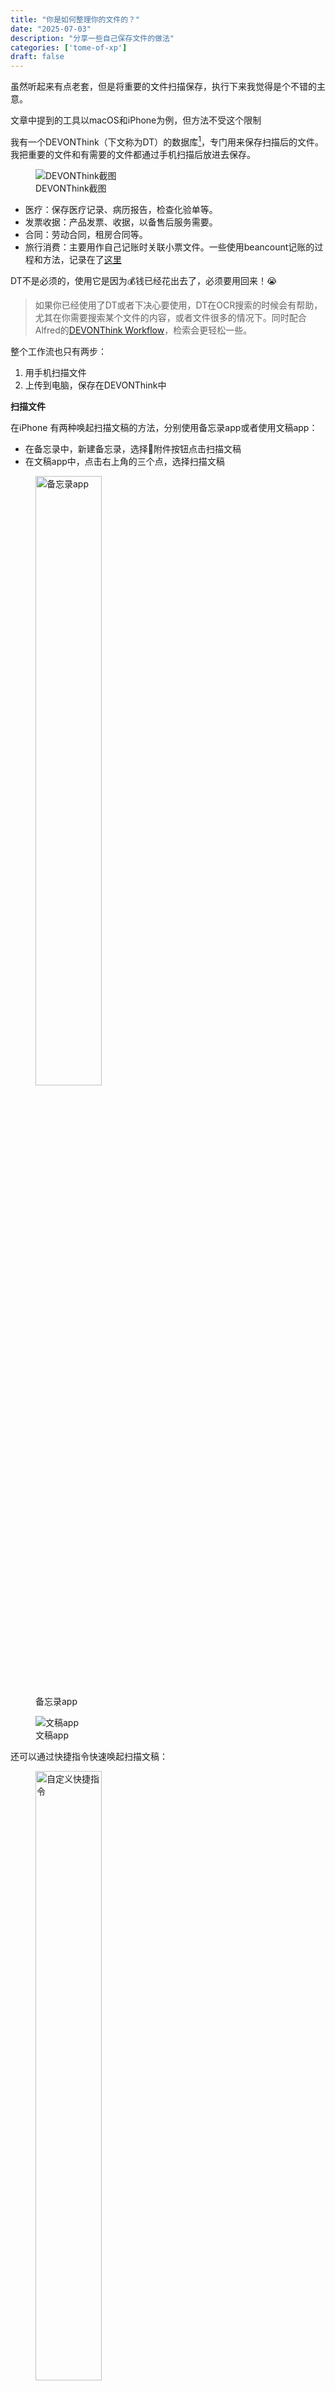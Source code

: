 ```yaml
---
title: "你是如何整理你的文件的？"
date: "2025-07-03"
description: "分享一些自己保存文件的做法"
categories: ['tome-of-xp']
draft: false
---
```


虽然听起来有点老套，但是将重要的文件扫描保存，执行下来我觉得是个不错的主意。

::: {.callout-note}
文章中提到的工具以macOS和iPhone为例，但方法不受这个限制
:::

我有一个DEVONThink（下文称为DT）的数据库^[简单理解为一个文件夹]，专门用来保存扫描后的文件。我把重要的文件和有需要的文件都通过手机扫描后放进去保存。

![DEVONThink截图](https://image.luozx.org/garden/2025/07/7c96b010fbfecf4d2e60d40e4d4fdcbc.png)

- 医疗：保存医疗记录、病历报告，检查化验单等。
- 发票收据：产品发票、收据，以备售后服务需要。
- 合同：劳动合同，租房合同等。
- 旅行消费：主要用作自己记账时关联小票文件。一些使用beancount记账的过程和方法，记录在了[这里](https://quaily.com/beancount-magazine)

DT不是必须的，使用它是因为💰钱已经花出去了，必须要用回来！😭

> 如果你已经使用了DT或者下决心要使用，DT在OCR搜索的时候会有帮助，尤其在你需要搜索某个文件的内容，或者文件很多的情况下。同时配合Alfred的[DEVONThink Workflow](https://github.com/mpco/AlfredWorkflow-DEVONthink-Search)，检索会更轻松一些。

整个工作流也只有两步：

1. 用手机扫描文件
2. 上传到电脑，保存在DEVONThink中


**扫描文件**

在iPhone 有两种唤起扫描文稿的方法，分别使用备忘录app或者使用文稿app：

- 在备忘录中，新建备忘录，选择📎附件按钮点击扫描文稿
- 在文稿app中，点击右上角的三个点，选择扫描文稿

:::: {layout="[1,1]"}

![备忘录app](https://image.luozx.org/garden/2025/07/3c929c81543f6b52567ee04f9b49f3b1.png){#备忘录app width=50%}

![文稿app](https://image.luozx.org/garden/2025/07/e4b46f2ad698f8b2dbf96cc1bb7e9dbb.png){#文稿app}

::::

还可以通过快捷指令快速唤起扫描文稿：

![自定义快捷指令](https://image.luozx.org/garden/2025/07/214a482560838b3bf944d6ab86fb11cc.png){width=50%}

我把自己常用的几个功能制作成了上述的快捷指令^[快捷指令可以在这里[下载](https://www.icloud.com/shortcuts/30c576bb210342ada0b23d6a714e0293)]，配合iPhone的[Action Button](https://support.apple.com/zh-cn/guide/iphone/iphe89d61d66/ios)，扫描起来也很方便。

**上传到电脑**

通过文稿app（上述快捷指令也使用文稿app）扫描的文件，扫描后会让你选择保存位置，我通常保存在iCloud云盘里。然后在电脑上直接访问。

![iCloud云盘](https://image.luozx.org/garden/2025/07/4f4c884b30e9cf2c8b0b6edcd2981da3.png){width=50%}

数字化归档一些重要的，常用的物理世界的文件，最大的好处是省去了自己想不起来物理文件放在什么地方的麻烦。还有一些文件，比如病历记录，时间一久，可能物理文件都丢掉了，归档保存起来，对自己的健康管理起到一定作用。

> 关于数据的隐私保护，我在[这篇文章](./royal-tsx.qmd)中有提到Cryptomator工具，推荐使用。

扫描归档，是我目前使用比较满意的重要文件保存和管理方式。你是如何管理这些文件的呢？欢迎在评论区分享你的经验和方法。
